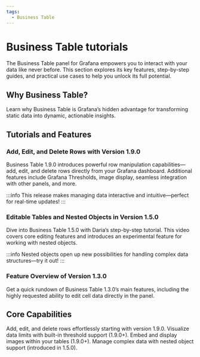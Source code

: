```yaml
---
tags:
  - Business Table
---
```



# Business Table tutorials

The Business Table panel for Grafana empowers you to interact with your data like never before. This section explores its key features, step-by-step guides, and practical use cases to help you unlock its full potential.

<Tutorials />

## Why Business Table?

Learn why Business Table is Grafana’s hidden advantage for transforming static data into dynamic, actionable insights.

<BlogPost id="business-table-advantage" />

## Tutorials and Features

### Add, Edit, and Delete Rows with Version 1.9.0

Business Table 1.9.0 introduces powerful row manipulation capabilities—add, edit, and delete rows directly from your Grafana dashboard. Additional features include Grafana Thresholds, image display, seamless integration with other panels, and more.

<Youtube
  id="tNa14EULUQo"
  title="Add/Edit/Delete rows with Business Table 1.9.0 in Grafana. Work with nested objects."
/>

:::info
This release makes managing data interactive and intuitive—perfect for real-time updates!
:::

### Editable Tables and Nested Objects in Version 1.5.0

Dive into Business Table 1.5.0 with Daria’s step-by-step tutorial. This video covers core editing features and introduces an experimental feature for working with nested objects.

<Youtube
  id="wiy6bBJDdb0"
  title="Business Table for Grafana release 1.5.0. Step-by-step tutorial. Introducing nested objects"
/>

:::info
Nested objects open up new possibilities for handling complex data structures—try it out!
:::

### Feature Overview of Version 1.3.0

Get a quick rundown of Business Table 1.3.0’s main features, including the highly requested ability to edit cell data directly in the panel.

<Youtube
  id="kOjt9Bl3VQo"
  title="Business Table panel for Grafana 1.3.0. Overview and tutorial for beginners."
/>

## Core Capabilities

<Tabs>
  <TabItem value="editing" label="Row Editing" default>
    Add, edit, and delete rows effortlessly starting with version 1.9.0.
  </TabItem>
  <TabItem value="thresholds" label="Grafana Thresholds">
    Visualize data limits with built-in threshold support (1.9.0+).
  </TabItem>
  <TabItem value="images" label="Image Display">
    Embed and display images within your tables (1.9.0+).
  </TabItem>
  <TabItem value="nested" label="Nested Objects">
    Manage complex data with nested object support (introduced in 1.5.0).
  </TabItem>
</Tabs>

